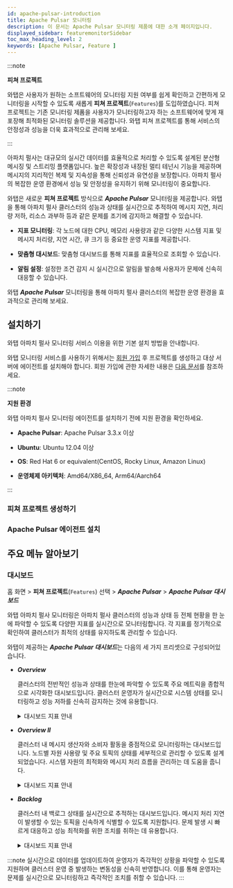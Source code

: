 ```yaml
---
id: apache-pulsar-introduction
title: Apache Pulsar 모니터링
description: 이 문서는 Apache Pulsar 모니터링 제품에 대한 소개 페이지입니다.
displayed_sidebar: featuremonitorSidebar
toc_max_heading_level: 2
keywords: [Apache Pulsar, Feature ]
---
```


:::note

**피쳐 프로젝트**<ScrollToLink anchor='feature-project' />

와탭은 사용자가 원하는 소프트웨어의 모니터링 지원 여부를 쉽게 확인하고 간편하게 모니터링을 시작할 수 있도록 새롭게 **피쳐 프로젝트**(<code class='Features'>Features</code>)를 도입하였습니다. 피쳐 프로젝트는 기존 모니터링 제품을 사용자가 모니터링하고자 하는 소프트웨어에 맞게 재포장해 최적화된 모니터링 솔루션을 제공합니다. 와탭 피쳐 프로젝트를 통해 서비스의 안정성과 성능을 더욱 효과적으로 관리해 보세요. 

:::

아파치 펄사는 대규모의 실시간 데이터를 효율적으로 처리할 수 있도록 설계된 분산형 메시징 및 스트리밍 플랫폼입니다. 높은 확장성과 내장된 멀티 테넌시 기능을 제공하며 메시지의 지리적인 복제 및 지속성을 통해 신뢰성과 유연성을 보장합니다. 아파치 펄사의 복잡한 운영 환경에서 성능 및 안정성을 유지하기 위해 모니터링이 중요합니다. 

와탭은 새로운 **피쳐 프로젝트** 방식으로 ***Apache Pulsar*** 모니터링을 제공합니다. 와탭을 통해 아파치 펄사 클러스터의 성능과 상태를 실시간으로 추적하여 메시지 지연, 처리량 저하, 리소스 과부하 등과 같은 문제를 조기에 감지하고 해결할 수 있습니다. 

* **지표 모니터링**:  각 노드에 대한 CPU, 메모리 사용량과 같은 다양한 시스템 지표 및 메시지 처리량, 지연 시간, 큐 크기 등 중요한 운영 지표를 제공합니다. 

* **맞춤형 대시보드**: 맞춤형 대시보드를 통해 지표를 효율적으로 조회할 수 있습니다.

* **알림 설정**: 설정한 조건 감지 시 실시간으로 알림을 발송해 사용자가 문제에 신속히 대응할 수 있습니다.

와탭 ***Apache Pulsar*** 모니터링을 통해 아파치 펄사 클러스터의 복잡한 운영 환경을 효과적으로 관리해 보세요. 


## 설치하기 

와탭 아파치 펄사 모니터링 서비스 이용을 위한 기본 설치 방법을 안내합니다. 

와탭 모니터링 서비스를 사용하기 위해서는 [회원 가입](https://www.whatap.io/ko/signup/) 후 프로젝트를 생성하고 대상 서버에 에이전트를 설치해야 합니다. 회원 가입에 관한 자세한 내용은 [다음 문서](../account/account-manage)를 참조하세요. 

:::note 

**지원 환경**<ScrollToLink anchor='apache-pulsar-supported-env' />

와탭 아파치 펄사 모니터링 에이전트를 설치하기 전에 지원 환경을 확인하세요. 

* **Apache Pulsar**: Apache Pulsar 3.3.x 이상 

* **Ubuntu**: Ubuntu 12.04 이상

* **OS**: Red Hat 6 or equivalent(CentOS, Rocky Linux, Amazon Linux)

* **운영체제 아키텍처**: Amd64/X86_64, Arm64/Aarch64

:::

### 피쳐 프로젝트 생성하기 


<Createprojectintrov2 />

### Apache Pulsar 에이전트 설치

<InstallFeature name='Apache Pulsar 에이전트 설치' />


## 주요 메뉴 알아보기 

### 대시보드 

홈 화면 > **피쳐 프로젝트**(<code class='Features'>Features</code>) 선택 > ***Apache Pulsar*** > ***Apache Pulsar 대시보드***

와탭 아파치 펄사 모니터링은 아파치 펄사 클러스터의 성능과 상태 등 전체 현황을 한 눈에 파악할 수 있도록 다양한 지표를 실시간으로 모니터링합니다. 각 지표를 정기적으로 확인하여 클러스터가 최적의 상태를 유지하도록 관리할 수 있습니다. 

와탭이 제공하는 ***Apache Pulsar 대시보드***는 다음의 세 가지 프리셋으로 구성되어있습니다.

* ***Overview*** 

  클러스터의 전반적인 성능과 상태를 한눈에 파악할 수 있도록 주요 메트릭을 종합적으로 시각화한 대시보드입니다. 클러스터 운영자가 실시간으로 시스템 상태를 모니터링하고 성능 저하를 신속히 감지하는 것에 유용합니다.

  <details>
  <summary>대시보드 지표 안내 </summary>

  ##### 대시보드 상단 요약 정보

  * ***CPU***: 클러스터에서 사용 중인 CPU 코어의 수를 표시합니다.

  * ***Memory***: 클러스터에서 사용 중인 총 메모리 용량과 현재 메모리 사용량을 나타냅니다.

  * ***ZooKeeper***: 현재 운영 중인 ZooKeeper 인스턴스의 수와 가용 상태를 보여줍니다.

  * ***Broker***: 활성화된 브로커의 수와 상태를 표시합니다.

  * ***Bookies***: 아파치 펄사에서 사용하는 BookKeeper 노드(Bookies)의 수와 상태를 나타냅니다.

  * ***Broker Storage Size***: 브로커에 저장된 데이터의 총 용량을 보여줍니다.

  * ***Backlog***: 처리되지 않은 메시지의 총 크기를 표시하여 메시지 처리의 지연 상태를 파악할 수 있습니다.

  ##### 성능 그래프 

  * ***Messaging Storage***: 시간에 따른 메시지 저장소 사용량을 표시하여 저장소 용량 변동성을 추적합니다.

  * ***Message Rate(msg/s)***: 초당 처리되는 메시지 수를 그래프로 보여주며, 클러스터의 메시지 처리 속도를 모니터링합니다.

  * ***Messaging Backlog***: 시간 경과에 따라 처리되지 않고 대기 중인 메시지의 수를 시각화하여, 메시지 처리 지연을 신속히 파악할 수 있습니다.

  * ***Throughput(bytes/s)***: 초당 처리된 데이터의 양을 나타내며, 클러스터의 데이터 처리 능력을 평가합니다.

  * ***Replication Backlog***: 다른 데이터 센터로 복제되지 않고 대기 중인 메시지의 수를 보여줍니다.

  * ***Replication Throughput***: 데이터 복제 과정에서 초당 처리되는 데이터 양을 나타냅니다.

  * ***Replication Rate***: 복제 메시지의 전송 속도를 보여줍니다.

  * ***Subscription Unacked Messages***: 구독된 메시지 중 아직 확인되지 않은(Unacked) 메시지의 수를 나타냅니다.

  ##### 상위 10개 항목 백로그

  * ***Top 10 topics backlog***: 백로그가 가장 많은 상위 10개의 토픽을 나열하여 메시지 지연 원인을 분석할 수 있습니다.

  * ***Top 10 Replication Backlog***: 복제 백로그가 가장 많은 상위 10개의 항목을 나열하여 복제 지연 문제를 파악할 수 있습니다.

  </details>


* ***Overview II***

  클러스터 내 메시지 생산자와 소비자 활동을 중점적으로 모니터링하는 대시보드입니다. 노드별 자원 사용량 및 주요 토픽의 상태를 세부적으로 관리할 수 있도록 설계되었습니다. 시스템 자원의 최적화와 메시지 처리 흐름을 관리하는 데 도움을 줍니다.

  <details>
  <summary>대시보드 지표 안내 </summary>

  * ***Consumers Count***: 현재 클러스터에서 활성화된 컨슈머의 수를 실시간으로 표시하며, 메시지 소비 활동을 모니터링하고 컨슈머 수의 변동이 시스템에 미치는 영향을 분석할 수 있습니다.

  * ***Producers Count***: 현재 클러스터에서 활성화된 프로듀서의 수를 실시간으로 표시하며, 메시지 생산 활동을 모니터링하고 프로듀서 수의 변화가 메시지 생산 속도에 미치는 영향을 분석할 수 있습니다.

  * ***Messages In***: 클러스터에 인입되는 메시지 수를 시간에 따라 표시하며, 메시지 인입 속도를 모니터링하여 시스템 부하를 예측하고 트래픽 변동을 파악하는 데 도움을 줍니다.
  
  * ***Subscriptions Count***: 클러스터에서 활성화된 구독의 수를 실시간으로 표시하며, 구독 수의 증감이 시스템 메시지 처리에 미치는 영향을 분석할 때 유용합니다.
  
  * ***Offloaded Size***: 클러스터에서 디스크로 오프로드된 데이터의 크기를 나타내며, 데이터 저장 효율성을 평가하고 장기적인 저장 공간 관리에 활용할 수 있습니다.
  
  * ***Bytes In***: 클러스터로 인입되는 데이터의 크기를 실시간으로 표시하며, 데이터 인입 속도를 모니터링하여 시스템 성능 및 네트워크 부하를 관리하는 데 유용합니다.
  
  * ***Node CPU***(Node CPU 사용률): 클러스터 내 각 노드의 CPU 사용률을 그래프로 표시하며, 노드별 성능을 모니터링하고 리소스 분배를 최적화할 수 있습니다.
  
  * ***Node Memory Used %***(Node Memory 사용률): 클러스터 내 각 노드의 메모리 사용률을 실시간으로 표시하며, 메모리 사용 현황을 모니터링하여 성능 저하를 예방할 수 있습니다.
  
  * ***Top 10 Topics Unacked***: 아직 확인되지 않은(Unacked) 메시지가 많은 상위 10개의 토픽을 나열하며, 특정 토픽에서 메시지 확인 지연의 원인을 파악하고 문제를 해결하는 데 유용합니다.
  
  * ***Top 10 Topics Storage***: 저장 공간을 가장 많이 차지하고 있는 상위 10개의 토픽을 나열하며, 특정 토픽이 차지하는 저장 공간을 분석하여 효율적인 데이터 관리를 지원합니다.

  </details>

* ***Backlog***

  클러스터 내 백로그 상태를 실시간으로 추적하는 대시보드입니다. 메시지 처리 지연이 발생할 수 있는 토픽을 신속하게 식별할 수 있도록 지원합니다. 문제 발생 시 빠르게 대응하고 성능 최적화를 위한 조치를 취하는 데 유용합니다.

  <details>
  <summary>대시보드 지표 안내 </summary>

  * ***Pulsar Backlog***: 특정 토픽에서 처리되지 않고 대기 중인 메시지 수를 시간에 따라 시각화합니다. 시스템의 처리 능력을 초과할 때 발생하는 백로그 상태를 실시간으로 모니터링하여 문제를 조기에 발견하고 대응할 수 있습니다.

  * ***Top 20 Backlog Topics***: 백로그가 가장 많은 상위 20개의 토픽을 나열합니다. 각 토픽에서 처리되지 않고 대기 중인 메시지 수를 표시하여 문제 토픽을 신속히 파악하고 리소스를 집중할 수 있습니다.

  * ***Recently***(최근 메시지 수): 각 토픽 옆의 ***Recently*** 컬럼은 최근 발생한 백로그 메시지 수를 나타냅니다. 최근 백로그 상태를 명확히 이해하고 즉각적인 대응이 필요한 토픽을 식별하는 데 도움을 줍니다.

  </details>

:::note 
실시간으로 데이터를 업데이트하여 운영자가 즉각적인 상황을 파악할 수 있도록 지원하며 클러스터 운영 중 발생하는 변동성을 신속히 반영합니다. 이를 통해 운영자는 문제를 실시간으로 모니터링하고 즉각적인 조치를 취할 수 있습니다.
:::
